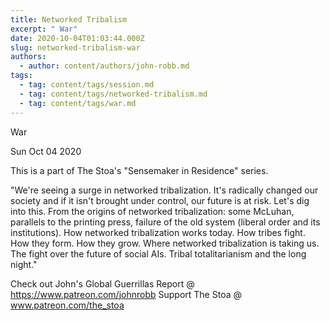 ```yaml
---
title: Networked Tribalism
excerpt: " War"
date: 2020-10-04T01:03:44.000Z
slug: networked-tribalism-war
authors:
  - author: content/authors/john-robb.md
tags:
  - tag: content/tags/session.md
  - tag: content/tags/networked-tribalism.md
  - tag: content/tags/war.md
---
```




 War

Sun Oct 04 2020

This is a part of The Stoa's "Sensemaker in Residence" series. 

"We're seeing a surge in networked tribalization.  It's radically changed our society and if it isn't brought under control, our future is at risk.  Let's dig into this. From the origins of networked tribalization: some McLuhan, parallels to the printing press, failure of the old system (liberal order and its institutions).  How networked tribalization works today.  How tribes fight.  How they form.  How they grow.  Where networked tribalization is taking us.  The fight over the future of social AIs.  Tribal totalitarianism and the long night."

Check out John's Global Guerrillas Report @ https://www.patreon.com/johnrobb
Support The Stoa @ www.patreon.com/the_stoa


